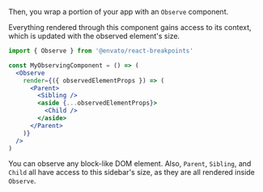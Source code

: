 
<Meta title="React Breakpoints/Observe an element" />

Then, you wrap a portion of your app with an `Observe` component.

Everything rendered through this component gains access to its context, which is updated with the observed element's size.

```jsx
import { Observe } from '@envato/react-breakpoints'

const MyObservingComponent = () => (
  <Observe
    render={({ observedElementProps }) => (
      <Parent>
        <Sibling />
        <aside {...observedElementProps}>
          <Child />
        </aside>
      </Parent>
    )}
  />
)
```

You can observe any block-like DOM element. Also, `Parent`, `Sibling`, and `Child` all have access to this sidebar's size, as they are all rendered inside `Observe`.
